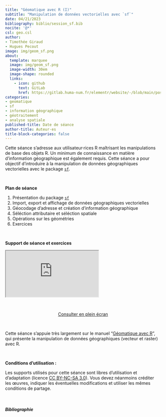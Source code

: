 ```yaml
---
title: "Géomatique avec R (I)"
subtitle: "Manipulation de données vectorielles avec `sf`"
date: 04/21/2023
bibliography: biblio/session_sf.bib
nocite: '@*'
csl: geo.csl
author: 
- Timothée Giraud
- Hugues Pecout
image: img/geom_sf.png
about:
  template: marquee
  image: img/geom_sf.png
  image-width: 30em
  image-shape: rounded
  links:
    - icon: github
      text: GitLab
      href: https://gitlab.huma-num.fr/elementr/website/-/blob/main/posts/seance6_geomatique_sf.qmd
categories: 
- geomatique
- sf
- information géographique
- géotraitement
- analyse spatiale
published-title: Date de séance
author-title: Auteur·es
title-block-categories: false
---
```


Cette séance s'adresse aux utilisateur·rices R maîtrisant les manipulations de base des objets R. Un minimum de connaissance en matière d'information géographique est également requis. Cette séance a pour objectif d'introduire à la manipulation de données géographiques vectorielles avec le package [`sf`](https://r-spatial.github.io/sf/).

\

**Plan de séance**

1.  Présentation du package [`sf`](https://r-spatial.github.io/sf/)
2.  Import, export et affichage de données géographiques vectorielles
3.  Géocodage d'adresse et création d'information géographique
4.  Séléction attributaire et séléction spatiale
5.  Opérations sur les géométries
6.  Exercices

\

**Support de séance et exercices**

::: quartodoc
<iframe class="slide2" src="https://elementr.gitpages.huma-num.fr/session_geomatique/tutoriel/">

</iframe>
:::

\

<center><a href="https://elementr.gitpages.huma-num.fr/session_geomatique/tutoriel/" class="btn btn-outline-success" role="button" aria-disabled="true"><i class="bi bi-eye"></i> Consulter en plein écran</a></center>

\

::: callout-note
Cette séance s'appuie très largement sur le manuel "[Géomatique avec R](https://rcarto.github.io/geomatique_avec_r/)", qui présente la manipulation de données géographiques (vecteur et raster) avec R.
:::

\

**Conditions d'utilisation :**

Les supports utilisés pour cette séance sont libres d'utilisation et d'adaptation (licence [CC BY-NC-SA 3.0](https://creativecommons.org/licenses/by-nc-sa/3.0/fr/)). Vous devez néanmoins créditer les œuvres, indiquer les éventuelles modifications et utiliser les mêmes conditions de partage.

\

##### Bibliographie

::: {#refs}
:::
